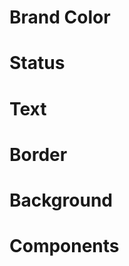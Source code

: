 
<Meta title="指南导读/颜色变量" />


# Brand Color

<ColorPalette>
  <ColorItem
    title="--seemusic-primary"
    colors={{ '--seemusic-primary': '#0040FF' }}
  />
</ColorPalette>

# Status

<ColorPalette>
  <ColorItem
    title="seemusic-status"
    colors={{ 
      '--seemusic-success': '#28CA41',
      '--seemusic-warning': '#FFBD2E',
      '--seemusic-danger': '#FF4B4B',
      '--seemusic-info': '#999'
    }}
  />
</ColorPalette>

# Text

<ColorPalette>
  <ColorItem
    title="--seemusic-text"
    colors={{ 
      '--seemusic-text-normal': '#333',
      '--seemusic-text-description': '#999',
      '--seemusic-text-disabled': '#CCC',
      '--seemusic-text-hover': '#2965FF',
      '--seemusic-text-active': '#0040FF'
    }}
  />
</ColorPalette>

# Border

<ColorPalette>
  <ColorItem
    title="--seemusic-border-disabled"
    colors={{ '--seemusic-border-disabled': '#DDD' }}
  />
</ColorPalette>

# Background

<ColorPalette>
  <ColorItem
    title="--seemusic-bg-disabled"
    colors={{ '--seemusic-bg-disabled': '#EEE' }}
  />
</ColorPalette>

# Components

<ColorPalette>
  <ColorItem
    title="overlay"
    colors={{
      '--seemusic-overlay': 'rgba(0, 0, 0, .4)',
    }}
  />
  <ColorItem
    title="highlight"
    colors={{
      '--seemusic-highlight-bg': '#0040FF' ,
      '--seemusic-highlight-context': '#FFF' ,
    }}
  />
  <ColorItem
    title="primary"
    colors={{
      '--seemusic-primary-border': '#A3C6FF',
      '--seemusic-primary-bg': '#E6F0FF',
    }}
  />
  <ColorItem
    title="success"
    colors={{
      '--seemusic-success-border': '#76E37F',
      '--seemusic-success-bg': '#F0FFF0',
    }}
  />
  <ColorItem
    title="Card"
    colors={{
      '--seemusic-card-warning-border': '#FFDF80',
      '--seemusic-card-warning-bg': '#FFFBE9',
      '--seemusic-card-danger-border': '#FFA29C',
      '--seemusic-card-danger-bg': '#FFF2F0',
      '--seemusic-card-info-border': '#B2B2B2',
      '--seemusic-card-info-bg': '#EEE',
    }}
  />
</ColorPalette>
